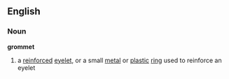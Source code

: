 ==English==
===Noun===
{{wikipedia}}
'''grommet'''
# a [[reinforce]]d [[eyelet]], or a small [[metal]] or [[plastic]] [[ring]] used to reinforce an eyelet